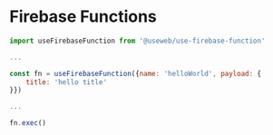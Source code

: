 # Firebase Functions

```js
import useFirebaseFunction from '@useweb/use-firebase-function'

...

const fn = useFirebaseFunction({name: 'helloWorld', payload: {
    title: 'hello title'
}})

...

fn.exec()
```

